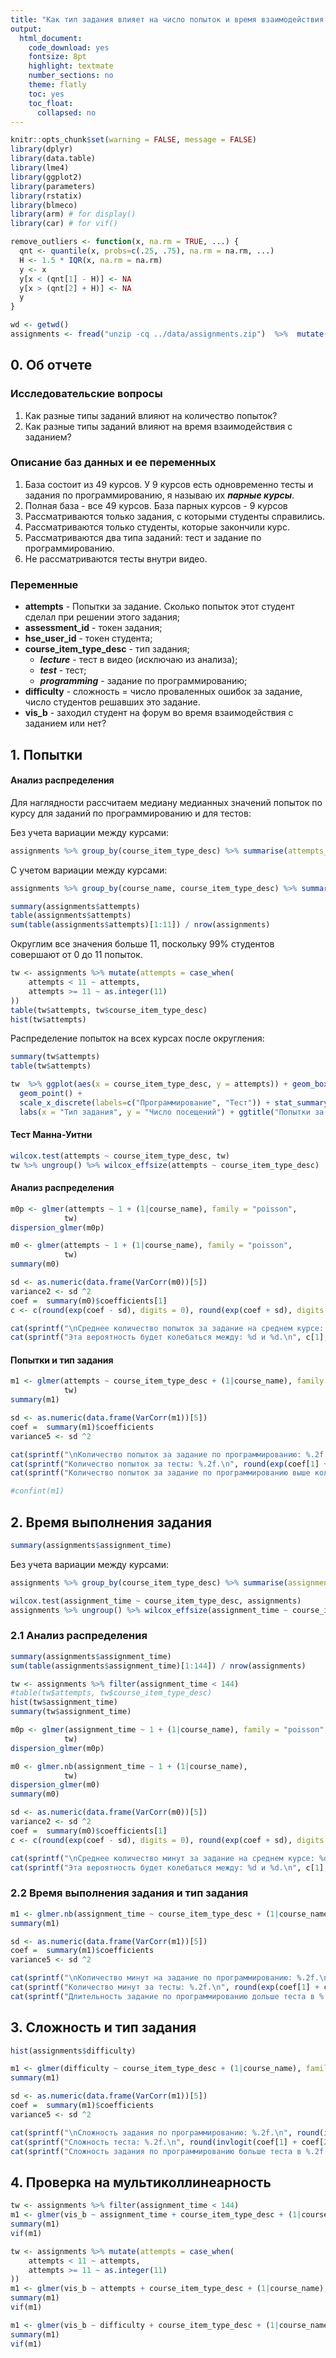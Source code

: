 ```yaml
---
title: "Как тип задания влияет на число попыток и время взаимодействия с заданием"
output:
  html_document:
    code_download: yes
    fontsize: 8pt
    highlight: textmate
    number_sections: no
    theme: flatly
    toc: yes
    toc_float:
      collapsed: no
---
```



```r
knitr::opts_chunk$set(warning = FALSE, message = FALSE)
library(dplyr)
library(data.table)
library(lme4)
library(ggplot2)
library(parameters)
library(rstatix)
library(blmeco)
library(arm) # for display()
library(car) # for vif()

remove_outliers <- function(x, na.rm = TRUE, ...) {
  qnt <- quantile(x, probs=c(.25, .75), na.rm = na.rm, ...)
  H <- 1.5 * IQR(x, na.rm = na.rm)
  y <- x
  y[x < (qnt[1] - H)] <- NA
  y[x > (qnt[2] + H)] <- NA
  y
}

```



```r
wd <- getwd()
assignments <- fread("unzip -cq ../data/assignments.zip")  %>%  mutate(course_item_type_desc = factor(course_item_type_desc), vis_b = ifelse(vis_tw==0, 0, 1)) %>% group_by(course_item_id) %>% mutate(difficulty =  sum(first_attempt == 0) / n()) %>% ungroup()

```

## 0. Об отчете

### Исследовательские вопросы

  1. Как разные типы заданий влияют на количество попыток?
  2. Как разные типы заданий влияют на время взаимодействия с заданием?

### Описание баз данных и ее переменных

  1. База состоит из 49 курсов. У 9 курсов есть одновременно тесты и задания по программированию, я называю их ***парные курсы***.
  2. Полная база - все 49 курсов. База парных курсов - 9 курсов
  3. Рассматриваются только задания, с которыми студенты справились.
  4. Рассматриваются только студенты, которые закончили курс.
  5. Рассматриваются два типа заданий: тест и задание по программированию.
  6. Не рассматриваются тесты внутри видео.

### Переменные
  - **attempts** - Попытки за задание. Сколько попыток этот студент сделал при решении этого задания;
  - **assessment_id** - токен задания;
  - **hse_user_id** - токен студента;
  - **course_item_type_desc** - тип задания;
    - ***lecture*** - тест в видео (исключаю из анализа);
    - ***test*** - тест;
    - ***programming*** - задание по программированию;
  - **difficulty** - сложность = число проваленных ошибок за задание, число студентов решавших это задание.
  - **vis_b** - заходил студент на форум во время взаимодействия с заданием или нет?
    
## 1. Попытки

####  Анализ распределения

Для наглядности рассчитаем медиану медианных значений попыток по курсу для заданий по программированию и для тестов:

Без учета вариации между курсами:

```r
assignments %>% group_by(course_item_type_desc) %>% summarise(attempts_vis_tw_median = median(attempts), attempts_vis_tw_mean = median(attempts))
```

С учетом вариации между курсами:

```r
assignments %>% group_by(course_name, course_item_type_desc) %>% summarise(attempts_median = median(attempts), attempts_mean = mean(attempts)) %>% group_by(course_item_type_desc) %>% summarise(attempts_vis_tw_median = median(attempts_median), attempts_vis_tw_mean = median(attempts_mean))

```

```r
summary(assignments$attempts)
table(assignments$attempts)
sum(table(assignments$attempts)[1:11]) / nrow(assignments)

```
 
Округлим все значения больше 11, поскольку 99% студентов совершают от 0 до 11 попыток.

```r
tw <- assignments %>% mutate(attempts = case_when(
    attempts < 11 ~ attempts,
    attempts >= 11 ~ as.integer(11)
))
table(tw$attempts, tw$course_item_type_desc)
hist(tw$attempts)
```

Распределение попыток на всех курсах после округления:

```r
summary(tw$attempts)
table(tw$attempts)
```
```r
tw  %>% ggplot(aes(x = course_item_type_desc, y = attempts)) + geom_boxplot() + 
  geom_point() +
  scale_x_discrete(labels=c("Программирование", "Тест")) + stat_summary(fun.y = "median", color = "red",  size = 3, geom = "point") +
  labs(x = "Тип задания", y = "Число посещений") + ggtitle("Попытки за задание") + theme(plot.title = element_text(hjust = 0.5))

```

#### Тест Манна-Уитни

```r
wilcox.test(attempts ~ course_item_type_desc, tw)
tw %>% ungroup() %>% wilcox_effsize(attempts ~ course_item_type_desc)
```

#### Анализ распределения

```r
m0p <- glmer(attempts ~ 1 + (1|course_name), family = "poisson",
            tw)
dispersion_glmer(m0p)
```

```r
m0 <- glmer(attempts ~ 1 + (1|course_name), family = "poisson",
            tw)
summary(m0)
```

```r
sd <- as.numeric(data.frame(VarCorr(m0))[5])
variance2 <- sd ^2
coef =  summary(m0)$coefficients[1]
c <- c(round(exp(coef - sd), digits = 0), round(exp(coef + sd), digits = 0))
```

```r
cat(sprintf("\nCреднее количество попыток за задание на среднем курсе: %d\n", round(exp(coef), digit = 0)))
cat(sprintf("Эта вероятность будет колебаться между: %d и %d.\n", c[1], c[2]))
```


#### Попытки и тип задания


```r
m1 <- glmer(attempts ~ course_item_type_desc + (1|course_name), family = "poisson",
            tw)
summary(m1)
```
```r
sd <- as.numeric(data.frame(VarCorr(m1))[5])
coef =  summary(m1)$coefficients
variance5 <- sd ^2

```

```r

cat(sprintf("\nКоличество попыток за задание по программированию: %.2f.\n", round(exp(coef[1]), digit = 2)))
cat(sprintf("Количество попыток за тесты: %.2f.\n", round(exp(coef[1] + coef[2]), digit = 2)))
cat(sprintf("Количество попыток за задание по программированию выше количества попыток за тест в %.2f раз.\n", round(exp(coef[2]), digit = 2)))
```
```r
#confint(m1)
```



## 2. Время выполнения задания

```r
summary(assignments$assignment_time)
```

Без учета вариации между курсами:

```r
assignments %>% group_by(course_item_type_desc) %>% summarise(assignment_time_vis_tw_median = median(assignment_time), assignment_time_vis_tw_mean = mean(assignment_time))
```

```r
wilcox.test(assignment_time ~ course_item_type_desc, assignments)
assignments %>% ungroup() %>% wilcox_effsize(assignment_time ~ course_item_type_desc)
```

### 2.1 Анализ распределения

```r
summary(assignments$assignment_time)
sum(table(assignments$assignment_time)[1:144]) / nrow(assignments)

```


```r
tw <- assignments %>% filter(assignment_time < 144)
#table(tw$attempts, tw$course_item_type_desc)
hist(tw$assignment_time)
summary(tw$assignment_time)
```


```r
m0p <- glmer(assignment_time ~ 1 + (1|course_name), family = "poisson",
            tw)
dispersion_glmer(m0p)
```

```r
m0 <- glmer.nb(assignment_time ~ 1 + (1|course_name), 
            tw)
dispersion_glmer(m0)
summary(m0)


```

```r
sd <- as.numeric(data.frame(VarCorr(m0))[5])
variance2 <- sd ^2
coef =  summary(m0)$coefficients[1]
c <- c(round(exp(coef - sd), digits = 0), round(exp(coef + sd), digits = 0))
```

```r
cat(sprintf("\nCреднее количество минут за задание на среднем курсе: %d\n", round(exp(coef), digit = 0)))
cat(sprintf("Эта вероятность будет колебаться между: %d и %d.\n", c[1], c[2]))
```


### 2.2 Время выполнения задания и тип задания


```r
m1 <- glmer.nb(assignment_time ~ course_item_type_desc + (1|course_name), tw)
summary(m1)

```

```r
sd <- as.numeric(data.frame(VarCorr(m1))[5])
coef =  summary(m1)$coefficients
variance5 <- sd ^2

```

```r

cat(sprintf("\nКоличество минут на задание по программированию: %.2f.\n", round(exp(coef[1]), digit = 2)))
cat(sprintf("Количество минут за тесты: %.2f.\n", round(exp(coef[1] + coef[2]), digit = 2)))
cat(sprintf("Длительность задание по программированию дольше теста в %.2f раз.\n", round(exp(coef[2]), digit = 2)))
```


## 3. Сложность и тип задания

```r
hist(assignments$difficulty)
```

```r
m1 <- glmer(difficulty ~ course_item_type_desc + (1|course_name), family = "binomial", assignments)
summary(m1)

```
```r
sd <- as.numeric(data.frame(VarCorr(m1))[5])
coef =  summary(m1)$coefficients
variance5 <- sd ^2

```

```r

cat(sprintf("\nСложность задания по программированию: %.2f.\n", round(invlogit(coef[1]), digit = 2)))
cat(sprintf("Сложность теста: %.2f.\n", round(invlogit(coef[1] + coef[2]), digit = 2)))
cat(sprintf("Сложность задания по программированию больше теста в %.2f раз.\n", round(invlogit(coef[2]), digit = 2)))
```

## 4. Проверка на мультиколлинеарность

```r
tw <- assignments %>% filter(assignment_time < 144)
m1 <- glmer(vis_b ~ assignment_time + course_item_type_desc + (1|course_name), family = "binomial", tw)
summary(m1)
vif(m1)
```
```r
tw <- assignments %>% mutate(attempts = case_when(
    attempts < 11 ~ attempts,
    attempts >= 11 ~ as.integer(11)
))
m1 <- glmer(vis_b ~ attempts + course_item_type_desc + (1|course_name), family = "binomial", tw)
summary(m1)
vif(m1)

```
```r
m1 <- glmer(vis_b ~ difficulty + course_item_type_desc + (1|course_name), family = "binomial", assignments)
summary(m1)
vif(m1)
```

